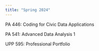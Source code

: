 ```yaml
---
title: "Spring 2024"
---
```


PA 446: Coding for Civic Data Applications

PA 541: Advanced Data Analysis 1

UPP 595: Professional Portfolio